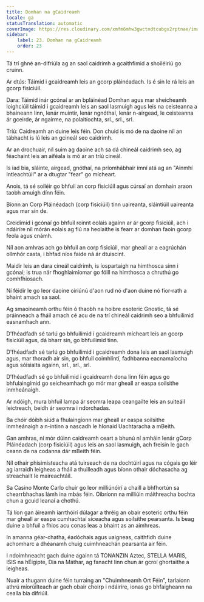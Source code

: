 ```yaml
---
title: Domhan na gCaidreamh
locale: ga
statusTranslation: automatic
coverImage: https://res.cloudinary.com/xmfm6mhw3gwctndtcubgx2rptnae/image/upload/v1740468922/small_cover_tratado_de_psicologia_revolucionaria_a4c0dca4e0.webp
sidebar:
    label: 23. Domhan na gCaidreamh
    order: 23
---
```

Tá trí ghné an-difriúla ag an saol caidrimh a gcaithfimid a shoiléiriú go cruinn.

Ar dtús: Táimid i gcaidreamh leis an gcorp pláinéadach. Is é sin le rá leis an gcorp fisiciúil.

Dara: Táimid inár gcónaí ar an bpláinéad Domhan agus mar sheicheamh loighciúil táimid i gcaidreamh leis an saol lasmuigh agus leis na ceisteanna a bhaineann linn, lenár muintir, lenár ngnóthaí, lenár n-airgead, le ceisteanna ár gceirde, ár ngairme, na polaitíochta, srl., srl., srl.

Tríú: Caidreamh an duine leis féin. Don chuid is mó de na daoine níl an tábhacht is lú leis an gcineál seo caidrimh.

Ar an drochuair, níl suim ag daoine ach sa dá chineál caidrimh seo, ag féachaint leis an aiféala is mó ar an tríú cineál.

Is iad bia, sláinte, airgead, gnóthaí, na príomhábhair imní atá ag an "Ainmhí Intleachtúil" ar a dtugtar "fear" go mícheart.

Anois, tá sé soiléir go bhfuil an corp fisiciúil agus cúrsaí an domhain araon taobh amuigh dínn féin.

Bíonn an Corp Pláinéadach (corp fisiciúil) tinn uaireanta, sláintiúil uaireanta agus mar sin de.

Creidimid i gcónaí go bhfuil roinnt eolais againn ar ár gcorp fisiciúil, ach i ndáiríre níl mórán eolais ag fiú na heolaithe is fearr ar domhan faoin gcorp feola agus cnámh.

Níl aon amhras ach go bhfuil an corp fisiciúil, mar gheall ar a eagrúchán ollmhór casta, i bhfad níos faide ná ár dtuiscint.

Maidir leis an dara cineál caidrimh, is íospartaigh na himthosca sinn i gcónaí; is trua nár fhoghlaimíomar go fóill na himthosca a chruthú go comhfhiosach.

Ní féidir le go leor daoine oiriúnú d'aon rud nó d'aon duine nó fíor-rath a bhaint amach sa saol.

Ag smaoineamh orthu féin ó thaobh na hoibre esoteric Gnostic, tá sé práinneach a fháil amach cé acu de na trí chineál caidrimh seo a bhfuilimid easnamhach ann.

D’fhéadfadh sé tarlú go bhfuilimid i gcaidreamh mícheart leis an gcorp fisiciúil agus, dá bharr sin, go bhfuilimid tinn.

D’fhéadfadh sé tarlú go bhfuilimid i gcaidreamh dona leis an saol lasmuigh agus, mar thoradh air sin, go bhfuil coimhlintí, fadhbanna eacnamaíocha agus sóisialta againn, srl., srl., srl.

D’fhéadfadh sé go bhfuilimid i gcaidreamh dona linn féin agus go bhfulaingímid go seicheamhach go mór mar gheall ar easpa soilsithe inmheánaigh.

Ar ndóigh, mura bhfuil lampa ár seomra leapa ceangailte leis an suiteáil leictreach, beidh ár seomra i ndorchadas.

Ba chóir dóibh siúd a fhulaingíonn mar gheall ar easpa soilsithe inmheánaigh a n-intinn a nascadh le hIonaid Uachtaracha a mBeith.

Gan amhras, ní mór dúinn caidreamh ceart a bhunú ní amháin lenár gCorp Pláinéadach (corp fisiciúil) agus leis an saol lasmuigh, ach freisin le gach ceann de na codanna dár mBeith féin.

Níl othair phisimisteacha atá tuirseach de na dochtúirí agus na cógais go léir ag iarraidh leigheas a fháil a thuilleadh agus bíonn othair dóchasacha ag streachailt le maireachtáil.

Sa Casino Monte Carlo chuir go leor milliúnóirí a chaill a bhfhortún sa chearrbhachas lámh ina mbás féin. Oibríonn na milliúin máithreacha bochta chun a gcuid leanaí a chothú.

Tá líon gan áireamh iarrthóirí dúlagar a thréig an obair esoteric orthu féin mar gheall ar easpa cumhachtaí síceacha agus soilsithe pearsanta. Is beag duine a bhfuil a fhios acu conas leas a bhaint as an aimhreas.

In amanna géar-chatha, éadóchais agus uaigneas, caithfidh duine achomharc a dhéanamh chuig cuimhneachán pearsanta air féin.

I ndoimhneacht gach duine againn tá TONANZIN Aztec, STELLA MARIS, ISIS na hÉigipte, Dia na Máthar, ag fanacht linn chun ár gcroí ghortaithe a leigheas.

Nuair a thugann duine féin turraing an "Chuimhneamh Ort Féin", tarlaíonn athrú míorúilteach ar gach obair choirp i ndáiríre, ionas go bhfaigheann na cealla bia difriúil.

